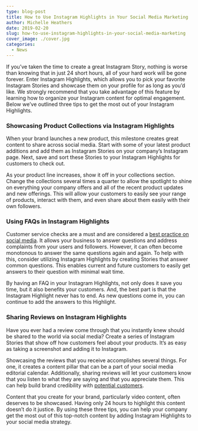 ```yaml
---
type: blog-post
title: How to Use Instagram Highlights in Your Social Media Marketing
author: Michelle Heathers
date: 2019-02-20
slug: how-to-use-instagram-highlights-in-your-social-media-marketing
cover_image: ./cover.jpg
categories:
  - News
---
```


If you’ve taken the time to create a great Instagram Story, nothing is worse than knowing that in just 24 short hours, all of your hard work will be gone forever. Enter Instagram Highlights, which allows you to pick your favorite Instagram Stories and showcase them on your profile for as long as you’d like. We strongly recommend that you take advantage of this feature by learning how to organize your Instagram content for optimal engagement. Below we’ve outlined three tips to get the most out of your Instagram Highlights.

### Showcasing Product Collections via Instagram Highlights

When your brand launches a new product, this milestone creates great content to share across social media. Start with some of your latest product additions and add them as Instagram Stories on your company’s Instagram page. Next, save and sort these Stories to your Instagram Highlights for customers to check out.

As your product line increases, show it off in your collections section. Change the collections several times a quarter to allow the spotlight to shine on everything your company offers and all of the recent product updates and new offerings. This will allow your customers to easily see your range of products, interact with them, and even share about them easily with their own followers.

### Using FAQs in Instagram Highlights

Customer service checks are a must and are considered a [best practice on social media][1]. It allows your business to answer questions and address complaints from your users and followers. However, it can often become monotonous to answer the same questions again and again. To help with this, consider utilizing Instagram Highlights by creating Stories that answer common questions. This enables current and future customers to easily get answers to their question with minimal wait time.

By having an FAQ in your Instagram Highlights, not only does it save you time, but it also benefits your customers. And, the best part is that the Instagram Highlight never has to end. As new questions come in, you can continue to add the answers to this Highlight.

### Sharing Reviews on Instagram Highlights

Have you ever had a review come through that you instantly knew should be shared to the world via social media? Create a series of Instagram Stories that show off how customers feel about your products. It’s as easy as taking a screenshot and adding it to Instagram.

Showcasing the reviews that you receive accomplishes several things. For one, it creates a content pillar that can be a part of your social media editorial calendar. Additionally, sharing reviews will let your customers know that you listen to what they are saying and that you appreciate them. This can help build brand credibility with [potential customers][2].

Content that you create for your brand, particularly video content, often deserves to be showcased. Having only 24 hours to highlight this content doesn’t do it justice. By using these three tips, you can help your company get the most out of this top-notch content by adding Instagram Highlights to your social media strategy.

[1]: /blog/5-lessons-marketers-can-learn-from-taylor-swift
[2]: /blog/looking-to-grow-your-following-on-instagram-follow-these-6-simple-steps
